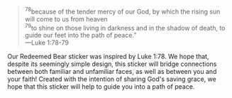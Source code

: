 > <sup>78</sup>because of the tender mercy of our God, by which the rising sun will come to us from heaven \
> <sup>79</sup>to shine on those living in darkness and in the shadow of death, to guide our feet into the path of peace.&rdquo; \
> &mdash;Luke 1:78-79

Our Redeemed Bear sticker was inspired by Luke 1:78. We hope that, despite its seemingly simple design, this sticker will bridge connections between both familiar and unfamiliar faces, as well as between you and your faith! Created with the intention of sharing God&apos;s saving grace, we hope that this sticker will help to guide you into a path of peace.
